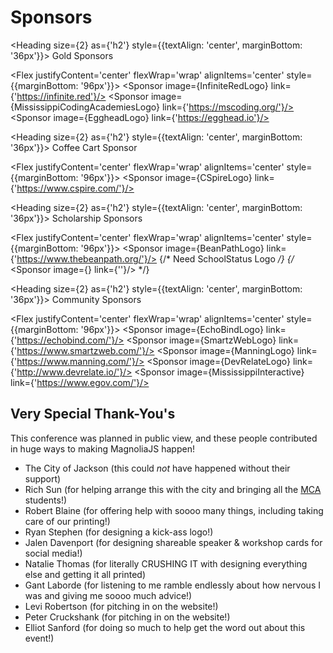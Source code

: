 
<Card>

# Sponsors

<Heading size={2} as={'h2'} style={{textAlign: 'center', marginBottom: '36px'}}>
  Gold Sponsors
</Heading>

<Flex justifyContent='center' flexWrap='wrap' alignItems='center' style={{marginBottom: '96px'}}>
  <Sponsor image={InfiniteRedLogo} link={'https://infinite.red'}/>
  <Sponsor image={MississippiCodingAcademiesLogo} link={'https://mscoding.org/'}/>
  <Sponsor image={EggheadLogo} link={'https://egghead.io'}/>
</Flex>


<Heading size={2} as={'h2'} style={{textAlign: 'center', marginBottom: '36px'}}>
  Coffee Cart Sponsor
</Heading>

<Flex justifyContent='center' flexWrap='wrap' alignItems='center' style={{marginBottom: '96px'}}>
  <Sponsor image={CSpireLogo} link={'https://www.cspire.com/'}/>
</Flex>


<Heading size={2} as={'h2'} style={{textAlign: 'center', marginBottom: '36px'}}>
  Scholarship Sponsors
</Heading>

<Flex justifyContent='center' flexWrap='wrap' alignItems='center' style={{marginBottom: '96px'}}>
  <Sponsor image={BeanPathLogo} link={'https://www.thebeanpath.org/'}/>
  {/* Need SchoolStatus Logo */}
  {/* <Sponsor image={} link={''}/>  */}
</Flex>


<Heading size={2} as={'h2'} style={{textAlign: 'center', marginBottom: '36px'}}>
  Community Sponsors
</Heading>

<Flex justifyContent='center' flexWrap='wrap' alignItems='center' style={{marginBottom: '96px'}}>
  <Sponsor image={EchoBindLogo} link={'https://echobind.com/'}/>
  <Sponsor image={SmartzWebLogo} link={'https://www.smartzweb.com/'}/>
  <Sponsor image={ManningLogo} link={'https://www.manning.com/'}/>
  <Sponsor image={DevRelateLogo} link={'http://www.devrelate.io/'}/>
  <Sponsor image={MississippiInteractive} link={'https://www.egov.com/'}/>
</Flex>

## Very Special Thank-You's

This conference was planned in public view, and these people contributed in huge ways to making MagnoliaJS happen!

- The City of Jackson (this could _not_ have happened without their support)
- Rich Sun (for helping arrange this with the city and bringing all the [MCA](https://mscoding.org) students!)
- Robert Blaine (for offering help with soooo many things, including taking care of our printing!)
- Ryan Stephen (for designing a kick-ass logo!)
- Jalen Davenport (for designing shareable speaker &amp; workshop cards for social media!)
- Natalie Thomas (for literally CRUSHING IT with designing everything else and getting it all printed)
- Gant Laborde (for listening to me ramble endlessly about how nervous I was and giving me soooo much advice!)
- Levi Robertson (for pitching in on the website!)
- Peter Cruckshank (for pitching in on the website!)
- Elliot Sanford (for doing so much to help get the word out about this event!)

</Card>
